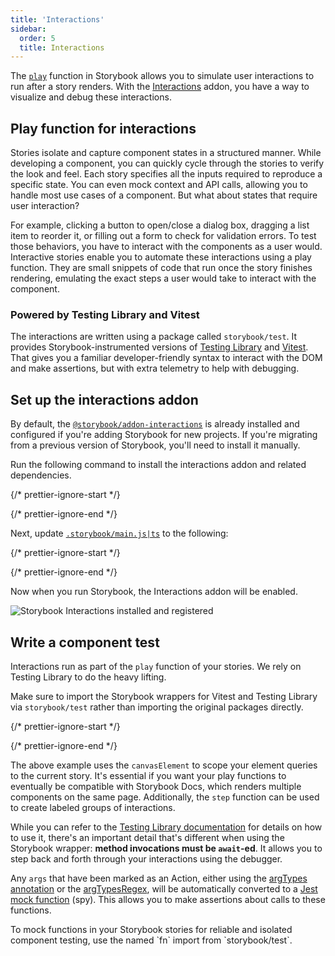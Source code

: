 ```yaml
---
title: 'Interactions'
sidebar:
  order: 5
  title: Interactions
---
```


The [`play`](../writing-stories/play-function.mdx) function in Storybook allows you to simulate user interactions to run after a story renders. With the [Interactions](https://storybook.js.org/addons/@storybook/addon-interactions/) addon, you have a way to visualize and debug these interactions.

## Play function for interactions

Stories isolate and capture component states in a structured manner. While developing a component, you can quickly cycle through the stories to verify the look and feel. Each story specifies all the inputs required to reproduce a specific state. You can even mock context and API calls, allowing you to handle most use cases of a component. But what about states that require user interaction?

For example, clicking a button to open/close a dialog box, dragging a list item to reorder it, or filling out a form to check for validation errors. To test those behaviors, you have to interact with the components as a user would. Interactive stories enable you to automate these interactions using a play function. They are small snippets of code that run once the story finishes rendering, emulating the exact steps a user would take to interact with the component.

### Powered by Testing Library and Vitest

The interactions are written using a package called `storybook/test`. It provides Storybook-instrumented versions of [Testing Library](https://testing-library.com/) and [Vitest](https://vitest.dev). That gives you a familiar developer-friendly syntax to interact with the DOM and make assertions, but with extra telemetry to help with debugging.

## Set up the interactions addon

By default, the [`@storybook/addon-interactions`](https://storybook.js.org/addons/@storybook/addon-interactions/) is already installed and configured if you're adding Storybook for new projects. If you're migrating from a previous version of Storybook, you'll need to install it manually.

Run the following command to install the interactions addon and related dependencies.

{/* prettier-ignore-start */}

<CodeSnippets path="storybook-addon-interactions-addon-full-install.md" />

{/* prettier-ignore-end */}

Next, update [`.storybook/main.js|ts`](../configure/index.mdx#configure-story-rendering) to the following:

{/* prettier-ignore-start */}

<CodeSnippets path="storybook-interactions-addon-registration.md" />

{/* prettier-ignore-end */}

Now when you run Storybook, the Interactions addon will be enabled.

![Storybook Interactions installed and registered](../_assets/essentials/addon-interactions-installed-registered.png)

## Write a component test

Interactions run as part of the `play` function of your stories. We rely on Testing Library to do the heavy lifting.

Make sure to import the Storybook wrappers for Vitest and Testing Library via `storybook/test` rather than importing the original packages directly.

{/* prettier-ignore-start */}

<CodeSnippets path="storybook-interactions-play-function.md" />

{/* prettier-ignore-end */}

The above example uses the `canvasElement` to scope your element queries to the current story. It's essential if you want your play functions to eventually be compatible with Storybook Docs, which renders multiple components on the same page. Additionally, the `step` function can be used to create labeled groups of interactions.

While you can refer to the [Testing Library documentation](https://testing-library.com/docs/) for details on how to use it, there's an important detail that's different when using the Storybook wrapper: **method invocations must be `await`-ed**. It allows you to step back and forth through your interactions using the debugger.

Any `args` that have been marked as an Action, either using the [argTypes annotation](./actions.mdx#action-argtype-annotation) or the [argTypesRegex](./actions.mdx#automatically-matching-args), will be automatically converted to a [Jest mock function](https://jestjs.io/docs/mock-function-api) (spy). This allows you to make assertions about calls to these functions.

<Callout variant="info">
  To mock functions in your Storybook stories for reliable and isolated component testing, use the named `fn` import from `storybook/test`.
</Callout>

